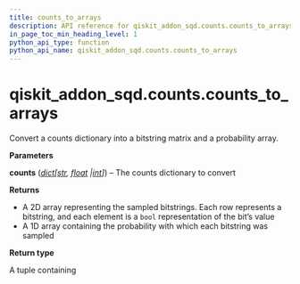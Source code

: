 ```yaml
---
title: counts_to_arrays
description: API reference for qiskit_addon_sqd.counts.counts_to_arrays
in_page_toc_min_heading_level: 1
python_api_type: function
python_api_name: qiskit_addon_sqd.counts.counts_to_arrays
---
```


<span id="qiskit-addon-sqd-counts-counts-to-arrays" />

# qiskit\_addon\_sqd.counts.counts\_to\_arrays

<Function id="qiskit_addon_sqd.counts.counts_to_arrays" isDedicatedPage={true} github="https://github.com/Qiskit/qiskit-addon-sqd/tree/main/qiskit_addon_sqd/counts.py#L33-L53" signature="counts_to_arrays(counts)">
  Convert a counts dictionary into a bitstring matrix and a probability array.

  **Parameters**

  **counts** ([*dict*](https://docs.python.org/3/library/stdtypes.html#dict "(in Python v3.13)")*\[*[*str*](https://docs.python.org/3/library/stdtypes.html#str "(in Python v3.13)")*,* [*float*](https://docs.python.org/3/library/functions.html#float "(in Python v3.13)")  *|*[*int*](https://docs.python.org/3/library/functions.html#int "(in Python v3.13)")*]*) – The counts dictionary to convert

  **Returns**

  *   A 2D array representing the sampled bitstrings. Each row represents a bitstring, and each element is a `bool` representation of the bit’s value
  *   A 1D array containing the probability with which each bitstring was sampled

  **Return type**

  A tuple containing
</Function>

